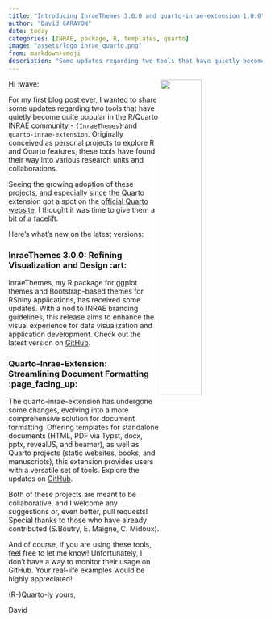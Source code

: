 ```yaml
---
title: "Introducing InraeThemes 3.0.0 and quarto-inrae-extension 1.0.0"
author: "David CARAYON"
date: today
categories: [INRAE, package, R, templates, quarto]
image: "assets/logo_inrae_quarto.png"
from: markdown+emoji
description: "Some updates regarding two tools that have quietly become quite popular in the R/Quarto INRAE community"
---
```


Hi :wave: <img src="assets/logo_inrae_quarto.png" align="right" width="40%"/>

For my first blog post ever, I wanted to share some updates regarding two tools that have quietly become quite popular in the R/Quarto INRAE community - `{InraeThemes}` and `quarto-inrae-extension`. Originally conceived as personal projects to explore R and Quarto features, these tools have found their way into various research units and collaborations.

Seeing the growing adoption of these projects, and especially since the Quarto extension got a spot on the [official Quarto website](https://quarto.org/docs/extensions/listing-formats.html), I thought it was time to give them a bit of a facelift.

Here's what's new on the latest versions:

### InraeThemes 3.0.0: Refining Visualization and Design :art:

InraeThemes, my R package for ggplot themes and Bootstrap-based themes for RShiny applications, has received some updates. With a nod to INRAE branding guidelines, this release aims to enhance the visual experience for data visualization and application development. Check out the latest version on [GitHub](https://github.com/davidcarayon/InraeThemes).

### Quarto-Inrae-Extension: Streamlining Document Formatting :page_facing_up:

The quarto-inrae-extension has undergone some changes, evolving into a more comprehensive solution for document formatting. Offering templates for standalone documents (HTML, PDF via Typst, docx, pptx, revealJS, and beamer), as well as Quarto projects (static websites, books, and manuscripts), this extension provides users with a versatile set of tools. Explore the updates on [GitHub](https://github.com/davidcarayon/quarto-inrae-extension).

Both of these projects are meant to be collaborative, and I welcome any suggestions or, even better, pull requests! Special thanks to those who have already contributed (S.Boutry, E. Maigné, C. Midoux).

And of course, if you are using these tools, feel free to let me know! Unfortunately, I don't have a way to monitor their usage on GitHub. Your real-life examples would be highly appreciated!

(R-)Quarto-ly yours,

David
